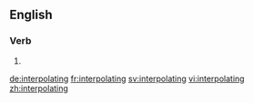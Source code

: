 ==English==

===Verb===
{{head|en}}

# {{present participle of|interpolate|lang=en}}

[[de:interpolating]]
[[fr:interpolating]]
[[sv:interpolating]]
[[vi:interpolating]]
[[zh:interpolating]]
